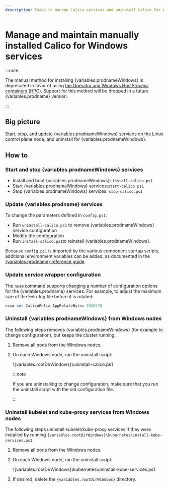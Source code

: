 ```yaml
---
description: Tasks to manage Calico services and uninstall Calico for Windows when the manual install (non-HPC) method was used.
---
```



# Manage and maintain manually installed Calico for Windows services

:::note

The manual method for installing {variables.prodnameWindows} is deprecated in favor of using [the Operator and Windows HostProcess containers (HPC)](../operator.mdx#install-calico-for-windows-using-the-operator). Support for this method will be dropped in a future {variables.prodname} version.

:::

## Big picture

Start, stop, and update {variables.prodnameWindows} services on the Linux control plane node, and uninstall for {variables.prodnameWindows}.

## How to

### Start and stop {variables.prodnameWindows} services

- Install and boot {variables.prodnameWindows}: `install-calico.ps1`
- Start {variables.prodnameWindows} services:`start-calico.ps1`
- Stop {variables.prodnameWindows} services: `stop-calico.ps1`

### Update {variables.prodname} services

To change the parameters defined in `config.ps1`:

- Run `uninstall-calico.ps1` to remove {variables.prodnameWindows} service configuration
- Modify the configuration
- Run `install-calico.ps1`to reinstall {variables.prodnameWindows}.

Because `config.ps1` is imported by the various component startup scripts, additional environment variables can be added, as documented in the [{variables.prodname} reference guide](../../../../reference/index.mdx).

### Update service wrapper configuration

The `nssm` command supports changing a number of configuration options for the {variables.prodname} services. For example, to adjust the maximum size of the Felix log file before it is rotated:

```powershell
nssm set CalicoFelix AppRotateBytes 1048576
```

### Uninstall {variables.prodnameWindows} from Windows nodes

The following steps removes {variables.prodnameWindows} (for example to change configuration), but keeps the cluster running.

1. Remove all pods from the Windows nodes.
1. On each Windows node, run the uninstall script:

   <CodeBlock language='powershell'>
   \{variables.rootDirWindows}\uninstall-calico.ps1
   </CodeBlock>

   :::note

   If you are uninstalling to change configuration, make sure that you run the uninstall script with the old configuration file.

   :::

### Uninstall kubelet and kube-proxy services from Windows nodes

The following steps uninstall kubelet/kube-proxy services if they were installed by running `{variables.rootDirWindows}\kubernetes\install-kube-services.ps1`.

1. Remove all pods from the Windows nodes.
1. On each Windows node, run the uninstall script:

   <CodeBlock language=''>
   \{variables.rootDirWindows}\kubernetes\uninstall-kube-services.ps1
   </CodeBlock>

1. If desired, delete the `{variables.rootDirWindows}` directory.
